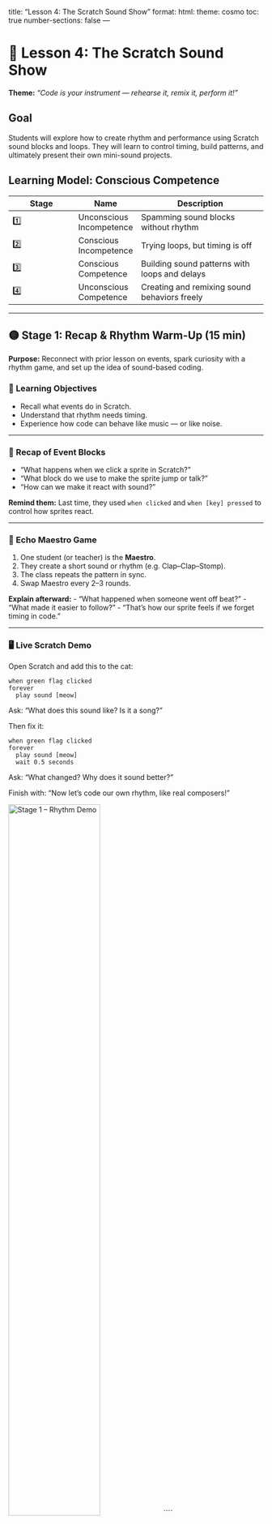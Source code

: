 title: "Lesson 4: The Scratch Sound Show"
format:
  html:
    theme: cosmo
    toc: true
    number-sections: false
---

# 🎵 Lesson 4: The Scratch Sound Show

**Theme:** *"Code is your instrument — rehearse it, remix it, perform it!"*

## Goal

Students will explore how to create rhythm and performance using Scratch sound blocks and loops. They will learn to control timing, build patterns, and ultimately present their own mini-sound projects.

## Learning Model: Conscious Competence

| Stage | Name | Description |
|-------|------|-------------|
| 1️⃣ | Unconscious Incompetence | Spamming sound blocks without rhythm |
| 2️⃣ | Conscious Incompetence | Trying loops, but timing is off |
| 3️⃣ | Conscious Competence | Building sound patterns with loops and delays |
| 4️⃣ | Unconscious Competence | Creating and remixing sound behaviors freely |

---

## 🟡 Stage 1: Recap & Rhythm Warm-Up (15 min)

**Purpose:** Reconnect with prior lesson on events, spark curiosity with a rhythm game, and set up the idea of sound-based coding.

### 🎯 Learning Objectives

- Recall what events do in Scratch.
- Understand that rhythm needs timing.
- Experience how code can behave like music — or like noise.

---

### 🔁 Recap of Event Blocks

::: {.callout-note title="Ask the Class"}
- “What happens when we click a sprite in Scratch?”
- “What block do we use to make the sprite jump or talk?”
- “How can we make it react with sound?”

**Remind them:** Last time, they used `when clicked` and `when [key] pressed` to control how sprites react.
:::

---

### 🎵 Echo Maestro Game

::: {.callout-note title="Game Instructions"}
1. One student (or teacher) is the **Maestro**.
2. They create a short sound or rhythm (e.g. Clap–Clap–Stomp).
3. The class repeats the pattern in sync.
4. Swap Maestro every 2–3 rounds.

**Explain afterward:**
- “What happened when someone went off beat?”
- “What made it easier to follow?”
- “That's how our sprite feels if we forget timing in code.”
:::

---

### 🖥️ Live Scratch Demo

::: {.callout-note title="Show Bad Loop"}
Open Scratch and add this to the cat:

```
when green flag clicked
forever
  play sound [meow]
```

Ask: “What does this sound like? Is it a song?”

Then fix it:

```
when green flag clicked
forever
  play sound [meow]
  wait 0.5 seconds
```

Ask: “What changed? Why does it sound better?”

Finish with: “Now let’s code our own rhythm, like real composers!”
:::

![Stage 1 – Rhythm Demo](./images/Lesson4Step1.png){fig-align="center" width="60%"}
````

## 🟡 Stage 2: Guided Scratch Rehearsal (20 min)

**Purpose:** Build a structured rhythm loop in Scratch using `forever`, `repeat`, and `wait` blocks.

### 🎯 Learning Objectives

- Understand how loops and timing create rhythm.
- Practice Scratch syntax to control repetition and delay.
- Begin debugging and adjusting musical output.

---

### 🧑‍🏫 Teacher-Led Coding Demo

::: {.callout-note title="Build a Loop Together"}
Open Scratch and guide the class step-by-step:

**Option A: Repeating Drum Beat**

```
when green flag clicked
repeat 8
  play sound [drum]
  wait 0.25 seconds
```

**Option B: Forever Looping Snare**

```
when green flag clicked
forever
  play sound [snare drum]
  wait 0.4 seconds
```

Ask students:
- “What happens if we forget the `wait`?”
- “Can you hear the beat or is it too fast?”
:::

---

### 🛠️ Student Activity

::: {.callout-note title="Try It Yourself"}
Students build their own version using any of the following:

- `repeat` with a fixed number of beats
- `forever` for continuous rhythms
- Change sound type, wait time, and number of loops

Encourage students to:
- Test different delays (`0.2`, `0.5`, `1`)
- Combine sounds into short sequences
:::

![Stage 2 – Scratch Rehearsal](./images/Lesson4Step2.png){fig-align="center" width="60%"}

## 🟡 Stage 3: Creative Sound Projects (25 min)

**Purpose:** Students choose and build a sound-based mini-project.

### 🎯 Learning Objectives

- Apply loops, sounds, and timing in a self-directed creation.
- Combine input (clicks or key presses) with sound playback.
- Experiment and iterate like young musicians and coders.

---

### 🧩 Project Options

::: {.callout-note title="Let Students Choose One"}
- **Scratch Band:** Each sprite plays a different looped instrument.
- **Beatbox Machine:** Click on different sprites to trigger different sounds.
- **Interactive Instrument:** Press keys to play sounds with visual effects.
:::

---

### 🧠 Add Interactions (Optional)

```
when this sprite clicked
play sound [bass drum]
```

```
when [space key] pressed
start sound [loop beat]
```

Encourage layering:
- Background beat with a `forever` loop
- Click or key-activated melodies or effects

---

### 🛠️ Creativity Prompts

::: {.callout-tip title="Encourage Remixing"}
- “What happens if two sounds play together?”
- “Can your sprite ‘dance’ while it plays music?”
- “Can you change costume when a sound plays?”
:::

![Stage 3 – Creative Projects](./images/Lesson4Step3.png){fig-align="center" width="60%"}


## 🟡 Stage 4: The Scratch Sound Show (15 min)

**Purpose:** Showcase student work in a structured but fun “performance” or “gallery walk.”

### 🎯 Learning Objectives

- Reflect on creative choices through presentation.
- Celebrate student effort, experimentation, and rhythm.
- Practice giving and receiving positive peer feedback.

---

### 🎭 Presentation Options

::: {.callout-note title="Option 1: Gallery Walk"}
- Students leave their projects open.
- Walk around and try each other’s Scratch sound machines.
- Use sticky notes or “clap if you like it” feedback.

:::

::: {.callout-note title="Option 2: Stage Performance"}
- Select volunteers to plug in or present on the main screen.
- Introduce the performance: “Here’s my beat machine!”
- Play 30 seconds of each.

:::

---

### 💬 Feedback Prompts

::: {.callout-tip title="Ask or Post Questions Like:"}
- “What sounds did you use?”
- “Did you use `repeat` or `forever`?”
- “What would you add next?”
- “What was the trickiest part?”
:::

![Stage 4 – Showcase](./images/Lesson4Step4.png){fig-align="center" width="60%"}


## 🟡 Stage 5: Reflection & Wrap-Up (10 min)

**Purpose:** Solidify learning and set up for next lesson.

### 🎯 Learning Objectives

- Reflect on creative problem-solving with sound and timing.
- Recognize how coding builds skill through rhythm, logic, and iteration.
- End the session with pride, confidence, and anticipation.

---

### 🗣️ Group Reflection

::: {.callout-note title="Ask the Class"}
- “What was your favorite sound or beat you made?”
- “What did your code do that surprised you?”
- “What was hard — and how did you solve it?”
- “Did someone else’s project inspire you?”
:::

---

### 🔁 Connect to Mastery

::: {.callout-tip title="Say This to the Class"}
"Today you weren’t just clicking blocks — you were coding like musicians. You turned chaos into rhythm, sound into logic, and Scratch into your own instrument."

"You rehearsed. You adjusted. You made choices. That’s what real creators do — and it’s exactly how game makers, artists, and engineers work."

"Every sound you made today started with a blank screen. And now, it’s something only you could’ve made."
:::

---

### 🚀 Next Step: Game Designers Assemble

> "Next week, we move from shows to **games**. You’ll build something that reacts, scores, challenges, and wins. All the skills you’ve used today — loops, events, sound — will power your first real game."

---

### ✏️ Optional Homework

Draw or describe your game idea:
- What’s the goal?
- What makes it fun?
- What sounds or reactions does it have?

:::
Bring your idea next time — it’s time to **code your first game.**
:::


